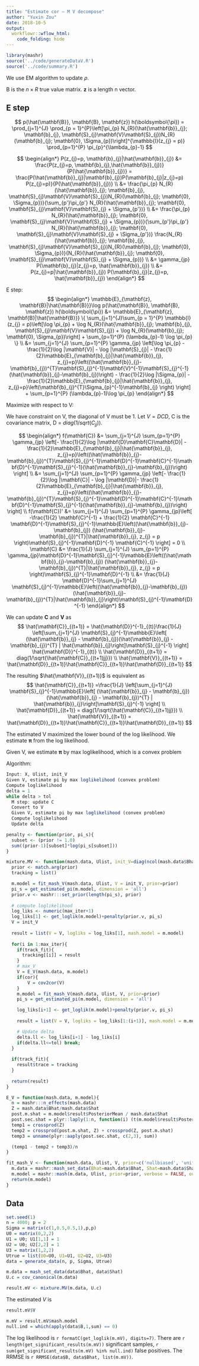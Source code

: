```yaml
---
title: "Estimate cor — M V decompose"
author: "Yuxin Zou"
date: 2018-10-5
output: 
  workflowr::wflow_html:
    code_folding: hide
---
```


```r
library(mashr)
source('../code/generateDataV.R')
source('../code/summary.R')
```

We use EM algorithm to update $\rho$.

B is the $n\times R$ true value matrix. $\mathbf{z}$ is a length n vector.

## E step

$$
p(\hat{\mathbf{B}}, \mathbf{B}, \mathbf{z}) h(\boldsymbol{\pi}) = \prod_{j=1}^{J} \prod_{p = 1}^{P}\left[\pi_{p} N_{R}(\hat{\mathbf{b}}_{j}; \mathbf{b}_{j}, \mathbf{S}_{j}\mathbf{V}\mathbf{S}_{j})N_{R}(\mathbf{b}_{j}; \mathbf{0}, \Sigma_{p})\right]^{\mathbb{I}(z_{j} = p)} \prod_{p=1}^{P} \pi_{p}^{\lambda_{p}-1}
$$

$$
\begin{align*}
P(z_{j}=p, \mathbf{b}_{j}|\hat{\mathbf{b}}_{j}) &= \frac{P(z_{j}=p, \mathbf{b}_{j},\hat{\mathbf{b}}_{j})}{P(\hat{\mathbf{b}}_{j})} = \frac{P(\hat{\mathbf{b}}_{j}|\mathbf{b}_{j})P(\mathbf{b}_{j}|z_{j}=p) P(z_{j}=p)}{P(\hat{\mathbf{b}}_{j})} \\
&= \frac{\pi_{p} N_{R}(\hat{\mathbf{b}}_{j}; \mathbf{b}_{j}, \mathbf{S}_{j}\mathbf{V}\mathbf{S}_{j})N_{R}(\mathbf{b}_{j}; \mathbf{0}, \Sigma_{p})}{\sum_{p'}\pi_{p'} N_{R}(\hat{\mathbf{b}}_{j}; \mathbf{0}, \mathbf{S}_{j}\mathbf{V}\mathbf{S}_{j} + \Sigma_{p'})} \\
&= \frac{\pi_{p} N_{R}(\hat{\mathbf{b}}_{j}; \mathbf{0}, \mathbf{S}_{j}\mathbf{V}\mathbf{S}_{j} + \Sigma_{p})}{\sum_{p'}\pi_{p'} N_{R}(\hat{\mathbf{b}}_{j}; \mathbf{0}, \mathbf{S}_{j}\mathbf{V}\mathbf{S}_{j} + \Sigma_{p'})} \frac{N_{R}(\hat{\mathbf{b}}_{j}; \mathbf{b}_{j}, \mathbf{S}_{j}\mathbf{V}\mathbf{S}_{j})N_{R}(\mathbf{b}_{j}; \mathbf{0}, \Sigma_{p})}{N_{R}(\hat{\mathbf{b}}_{j}; \mathbf{0}, \mathbf{S}_{j}\mathbf{V}\mathbf{S}_{j} + \Sigma_{p})} \\
&= \gamma_{jp} P(\mathbf{b}_{j}|z_{j}=p, \hat{\mathbf{b}}_{j}) \\
&= P(z_{j}=p|\hat{\mathbf{b}}_{j}) P(\mathbf{b}_{j}|z_{j}=p, \hat{\mathbf{b}}_{j})
\end{align*}
$$

E step:
$$
\begin{align*}
\mathbb{E}_{\mathbf{z}, \mathbf{B}|\hat{\mathbf{B}}}\log p(\hat{\mathbf{B}}, \mathbf{B}, \mathbf{z}) h(\boldsymbol{\pi}) &= \mathbb{E}_{\mathbf{z}, \mathbf{B}|\hat{\mathbf{B}}}  \{
\sum_{j=1}^{J}\sum_{p = 1}^{P}  \mathbb{I}(z_{j} = p)\left[\log \pi_{p} + \log N_{R}(\hat{\mathbf{b}}_{j}; \mathbf{b}_{j}, \mathbf{S}_{j}\mathbf{V}\mathbf{S}_{j}) + \log N_{R}(\mathbf{b}_{j}; \mathbf{0}, \Sigma_{p})\right] + \sum_{p=1}^{P} (\lambda_{p}-1) \log \pi_{p} \} \\
&= \sum_{j=1}^{J} \sum_{p=1}^{P} \gamma_{jp} \left[\log \pi_{p} - \frac{1}{2}\log |\mathbf{V}| - \log |\mathbf{S}_{j}| - \frac{1}{2}\mathbb{E}_{\mathbf{b}_{j}|\hat{\mathbf{b}}_{j}, z_{j}=p}\left((\hat{\mathbf{b}}_{j}-\mathbf{b}_{j})^{T}\mathbf{S}_{j}^{-1}\mathbf{V}^{-1}\mathbf{S}_{j}^{-1}(\hat{\mathbf{b}}_{j}-\mathbf{b}_{j})\right)
- \frac{1}{2}\log |\Sigma_{p}| - \frac{1}{2}\mathbb{E}_{\mathbf{b}_{j}|\hat{\mathbf{b}}_{j}, z_{j}=p}\left(\mathbf{b}_{j}^{T}\Sigma_{p}^{-1}\mathbf{b}_{j} \right)  \right]  + \sum_{p=1}^{P} (\lambda_{p}-1)\log \pi_{p}
\end{align*}
$$

Maximize with respect to V: 

We have constraint on V, the diagonal of V must be 1. Let $V = DCD$, C is the covariance matrix, D = $diag(1/sqrt(C_{jj}))$.

$$
\begin{align*}
f(\mathbf{C}) &= \sum_{j=1}^{J} \sum_{p=1}^{P} \gamma_{jp} \left[- \frac{1}{2}\log |\mathbf{D}\mathbf{C}\mathbf{D}| - \frac{1}{2}\mathbb{E}_{\mathbf{b}_{j}|\hat{\mathbf{b}}_{j}, z_{j}=p}\left((\hat{\mathbf{b}}_{j}-\mathbf{b}_{j})^{T}\mathbf{S}_{j}^{-1}\mathbf{D}^{-1}\mathbf{C}^{-1}\mathbf{D}^{-1}\mathbf{S}_{j}^{-1}(\hat{\mathbf{b}}_{j}-\mathbf{b}_{j})\right) \right] \\
&= \sum_{j=1}^{J} \sum_{p=1}^{P} \gamma_{jp} \left[- \frac{1}{2}\log |\mathbf{C}| - \log |\mathbf{D}|- \frac{1}{2}\mathbb{E}_{\mathbf{b}_{j}|\hat{\mathbf{b}}_{j}, z_{j}=p}\left((\hat{\mathbf{b}}_{j}-\mathbf{b}_{j})^{T}\mathbf{S}_{j}^{-1}\mathbf{D}^{-1}\mathbf{C}^{-1}\mathbf{D}^{-1}\mathbf{S}_{j}^{-1}(\hat{\mathbf{b}}_{j}-\mathbf{b}_{j})\right) \right] \\
f(\mathbf{C})' &= \sum_{j=1}^{J} \sum_{p=1}^{P} \gamma_{jp}\left[ -\frac{1}{2} \mathbf{C}^{-1} + \frac{1}{2} \mathbf{C}^{-1} \mathbf{D}^{-1}\mathbf{S}_{j}^{-1}\mathbb{E}\left((\hat{\mathbf{b}}_{j}-\mathbf{b}_{j}) (\hat{\mathbf{b}}_{j}-\mathbf{b}_{j})^{T}|\hat{\mathbf{b}}_{j}, z_{j} = p \right)\mathbf{S}_{j}^{-1}\mathbf{D}^{-1} \mathbf{C}^{-1} \right] = 0 \\
\mathbf{C} &= \frac{1}{J} \sum_{j=1}^{J} \sum_{p=1}^{P} \gamma_{jp}\mathbf{D}^{-1}\mathbf{S}_{j}^{-1}\mathbb{E}\left((\hat{\mathbf{b}}_{j}-\mathbf{b}_{j}) (\hat{\mathbf{b}}_{j}-\mathbf{b}_{j})^{T}|\hat{\mathbf{b}}_{j}, z_{j} = p \right)\mathbf{S}_{j}^{-1}\mathbf{D}^{-1} \\
&= \frac{1}{J} \mathbf{D}^{-1}\sum_{j=1}^{J} \mathbf{S}_{j}^{-1}\mathbb{E}\left((\hat{\mathbf{b}}_{j}-\mathbf{b}_{j}) (\hat{\mathbf{b}}_{j}-\mathbf{b}_{j})^{T}|\hat{\mathbf{b}}_{j}\right)\mathbf{S}_{j}^{-1}\mathbf{D}^{-1}
\end{align*}
$$

We can update $\mathbf{C}$ and $\mathbf{V}$ as
$$
\hat{\mathbf{C}}_{(t+1)} =  \hat{\mathbf{D}}^{-1}_{(t)}\frac{1}{J} \left[\sum_{j=1}^{J} \mathbf{S}_{j}^{-1}\mathbb{E}\left[ (\hat{\mathbf{b}}_{j} - \mathbf{b}_{j})(\hat{\mathbf{b}}_{j} - \mathbf{b}_{j})^{T} | \hat{\mathbf{b}}_{j}\right]\mathbf{S}_{j}^{-1} \right] \hat{\mathbf{D}}^{-1}_{(t)} \\
\hat{\mathbf{D}}_{(t+1)} = diag(1/\sqrt{\hat{\mathbf{C}}_{(t+1)jj}}) \\
\hat{\mathbf{V}}_{(t+1)} = \hat{\mathbf{D}}_{(t+1)}\hat{\mathbf{C}}_{(t+1)}\hat{\mathbf{D}}_{(t+1)}
$$

The resulting $\hat{\mathbf{V}}_{(t+1)}$ is equivalent as
$$
\hat{\mathbf{C}}_{(t+1)} =\frac{1}{J} \left[\sum_{j=1}^{J} \mathbf{S}_{j}^{-1}\mathbb{E}\left[ (\hat{\mathbf{b}}_{j} - \mathbf{b}_{j})(\hat{\mathbf{b}}_{j} - \mathbf{b}_{j})^{T} | \hat{\mathbf{b}}_{j}\right]\mathbf{S}_{j}^{-1} \right] \\
\hat{\mathbf{D}}_{(t+1)} = diag(1/\sqrt{\hat{\mathbf{C}}_{(t+1)jj}}) \\
\hat{\mathbf{V}}_{(t+1)} = \hat{\mathbf{D}}_{(t+1)}\hat{\mathbf{C}}_{(t+1)}\hat{\mathbf{D}}_{(t+1)}
$$

The estimated V maximized the lower bound of the log likelihood. We estimate $\boldsymbol{\pi}$ from the log likelihood.

Given V, we estimate $\boldsymbol{\pi}$ by max loglikelihood, which is a convex problem

Algorithm: 
```r
Input: X, Ulist, init_V
Given V, estimate pi by max loglikelihood (convex problem)
Compute loglikelihood
delta = 1
while delta > tol
  M step: update C
  Convert to V
  Given V, estimate pi by max loglikelihood (convex problem)
  Compute loglikelihood
  Update delta
```

```r
penalty <- function(prior, pi_s){
  subset <- (prior != 1.0)
  sum((prior-1)[subset]*log(pi_s[subset]))
}

mixture.MV <- function(mash.data, Ulist, init_V=diag(ncol(mash.data$Bhat)), max_iter = 500, tol=1e-5, prior = c('nullbiased', 'uniform'), cor = TRUE, track_fit = FALSE){
  prior <- match.arg(prior)
  tracking = list()

  m.model = fit_mash_V(mash.data, Ulist, V = init_V, prior=prior)
  pi_s = get_estimated_pi(m.model, dimension = 'all')
  prior.v <- mashr:::set_prior(length(pi_s), prior)
  
  # compute loglikelihood
  log_liks <- numeric(max_iter+1)
  log_liks[1] <- get_loglik(m.model)+penalty(prior.v, pi_s)
  V = init_V
  
  result = list(V = V, logliks = log_liks[1], mash.model = m.model)
  
  for(i in 1:max_iter){
    if(track_fit){
      tracking[[i]] = result
    }
    # max_V
    V = E_V(mash.data, m.model)
    if(cor){
        V = cov2cor(V)
    }
    m.model = fit_mash_V(mash.data, Ulist, V, prior=prior)
    pi_s = get_estimated_pi(m.model, dimension = 'all')

    log_liks[i+1] <- get_loglik(m.model)+penalty(prior.v, pi_s)
    
    result = list(V = V, logliks = log_liks[1:(i+1)], mash.model = m.model)

    # Update delta
    delta.ll <- log_liks[i+1] - log_liks[i]
    if(delta.ll<=tol) break;
  }
  
  if(track_fit){
    result$trace = tracking
  }
  
  return(result)
}

E_V = function(mash.data, m.model){
  n = mashr:::n_effects(mash.data)
  Z = mash.data$Bhat/mash.data$Shat
  post.m.shat = m.model$result$PosteriorMean / mash.data$Shat
  post.sec.shat = plyr::laply(1:n, function(i) (t(m.model$result$PosteriorCov[,,i]/mash.data$Shat[i,])/mash.data$Shat[i,]) + tcrossprod(post.m.shat[i,])) # nx2x2 array
  temp1 = crossprod(Z)
  temp2 = crossprod(post.m.shat, Z) + crossprod(Z, post.m.shat)
  temp3 = unname(plyr::aaply(post.sec.shat, c(2,3), sum))

  (temp1 - temp2 + temp3)/n
}

fit_mash_V <- function(mash.data, Ulist, V, prior=c('nullbiased', 'uniform')){
  m.data = mashr::mash_set_data(Bhat=mash.data$Bhat, Shat=mash.data$Shat, V = V, alpha = mash.data$alpha)
  m.model = mashr::mash(m.data, Ulist, prior=prior, verbose = FALSE, outputlevel = 3)
  return(m.model)
}
```

## Data

```r
set.seed(1)
n = 4000; p = 2
Sigma = matrix(c(1,0.5,0.5,1),p,p)
U0 = matrix(0,2,2)
U1 = U0; U1[1,1] = 1
U2 = U0; U2[2,2] = 1
U3 = matrix(1,2,2)
Utrue = list(U0=U0, U1=U1, U2=U2, U3=U3)
data = generate_data(n, p, Sigma, Utrue)
```

```r
m.data = mash_set_data(data$Bhat, data$Shat)
U.c = cov_canonical(m.data)

result.mV <- mixture.MV(m.data, U.c)
```

The estimated $V$ is 
```r
result.mV$V
```

```r
m.mV = result.mV$mash.model
null.ind = which(apply(data$B,1,sum) == 0)
```

The log likelihood is `r formatC(get_loglik(m.mV), digits=7)`. There are `r length(get_significant_results(m.mV))` significant samples, `r sum(get_significant_results(m.mV) %in% null.ind)` false positives. The RRMSE is `r RRMSE(data$B, data$Bhat, list(m.mV))`.
